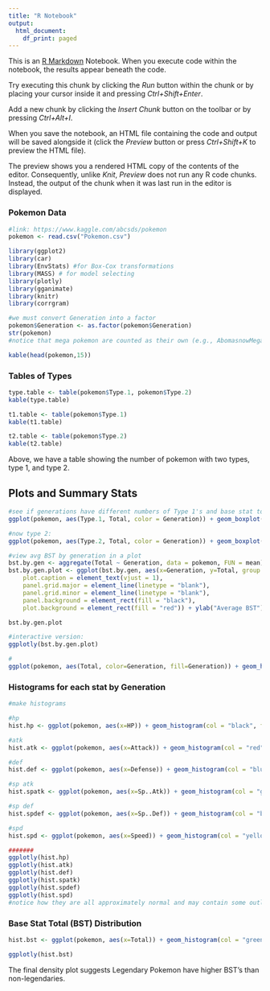 ---
title: "R Notebook"
output:
  html_document:
    df_print: paged
---

This is an [R Markdown](http://rmarkdown.rstudio.com) Notebook. When you execute code within the notebook, the results appear beneath the code. 

Try executing this chunk by clicking the *Run* button within the chunk or by placing your cursor inside it and pressing *Ctrl+Shift+Enter*. 

Add a new chunk by clicking the *Insert Chunk* button on the toolbar or by pressing *Ctrl+Alt+I*.

When you save the notebook, an HTML file containing the code and output will be saved alongside it (click the *Preview* button or press *Ctrl+Shift+K* to preview the HTML file).

The preview shows you a rendered HTML copy of the contents of the editor. Consequently, unlike *Knit*, *Preview* does not run any R code chunks. Instead, the output of the chunk when it was last run in the editor is displayed.


### Pokemon Data
```{r, echo=FALSE}
#link: https://www.kaggle.com/abcsds/pokemon
pokemon <- read.csv("Pokemon.csv")

library(ggplot2)
library(car)
library(EnvStats) #for Box-Cox transformations
library(MASS) # for model selecting
library(plotly)
library(gganimate)
library(knitr)
library(corrgram)

#we must convert Generation into a factor
pokemon$Generation <- as.factor(pokemon$Generation)
str(pokemon)
#notice that mega pokemon are counted as their own (e.g., AbomasnowMega)

kable(head(pokemon,15))
```

### Tables of Types
```{r}
type.table <- table(pokemon$Type.1, pokemon$Type.2)
kable(type.table)

t1.table <- table(pokemon$Type.1)
kable(t1.table)

t2.table <- table(pokemon$Type.2)
kable(t2.table)

```
Above, we have a table showing the number of pokemon with two types, type 1, and type 2.

## Plots and Summary Stats
```{r,echo=FALSE}
#see if generations have different numbers of Type 1's and base stat totals
ggplot(pokemon, aes(Type.1, Total, color = Generation)) + geom_boxplot()

#now type 2:
ggplot(pokemon, aes(Type.2, Total, color = Generation)) + geom_boxplot()

#view avg BST by generation in a plot
bst.by.gen <- aggregate(Total ~ Generation, data = pokemon, FUN = mean)
bst.by.gen.plot <- ggplot(bst.by.gen, aes(x=Generation, y=Total, group = 1)) + geom_point(col = "white") + geom_line(color="red")+ theme(plot.subtitle = element_text(vjust = 1), 
    plot.caption = element_text(vjust = 1), 
    panel.grid.major = element_line(linetype = "blank"), 
    panel.grid.minor = element_line(linetype = "blank"), 
    panel.background = element_rect(fill = "black"), 
    plot.background = element_rect(fill = "red")) + ylab("Average BST") + ggtitle("Average BST by Generation")

bst.by.gen.plot

#interactive version:
ggplotly(bst.by.gen.plot)

#
ggplot(pokemon, aes(Total, color=Generation, fill=Generation)) + geom_histogram()

```
### Histograms for each stat by Generation
```{r}
#make histograms

#hp
hist.hp <- ggplot(pokemon, aes(x=HP)) + geom_histogram(col = "black", fill = "red") + facet_grid(.~Generation) + ggtitle("Distribution of HP stat by Generation")

#atk
hist.atk <- ggplot(pokemon, aes(x=Attack)) + geom_histogram(col = "red", fill = "blue") + facet_grid(.~Generation) + ggtitle("Distribution of Attack stat by Generation")

#def
hist.def <- ggplot(pokemon, aes(x=Defense)) + geom_histogram(col = "blue", fill = "aquamarine") + facet_grid(.~Generation) + ggtitle("Distribution of Defense stat by Generation")

#sp atk
hist.spatk <- ggplot(pokemon, aes(x=Sp..Atk)) + geom_histogram(col = "grey", fill = "yellow") + facet_grid(.~Generation) + ggtitle("Distribution of Special Attack stat by Generation")

#sp def
hist.spdef <- ggplot(pokemon, aes(x=Sp..Def)) + geom_histogram(col = "blue", fill = "royalblue2") + facet_grid(.~Generation) + ggtitle("Distribution of Special Defense stat by Generation")

#spd
hist.spd <- ggplot(pokemon, aes(x=Speed)) + geom_histogram(col = "yellow", fill = "blue") + facet_grid(.~Generation) + ggtitle("Distribution of Speed stat by Generation")

#######
ggplotly(hist.hp)
ggplotly(hist.atk)
ggplotly(hist.def)
ggplotly(hist.spatk)
ggplotly(hist.spdef)
ggplotly(hist.spd)
#notice how they are all approximately normal and may contain some outliets
```
### Base Stat Total (BST) Distribution
```{r}
hist.bst <- ggplot(pokemon, aes(x=Total)) + geom_histogram(col = "green", fill = "purple") + facet_grid(.~Generation) + ggtitle("Distribution of Speed stat by Generation")

ggplotly(hist.bst)
```
The final density plot suggests Legendary Pokemon have higher BST's than non-legendaries.